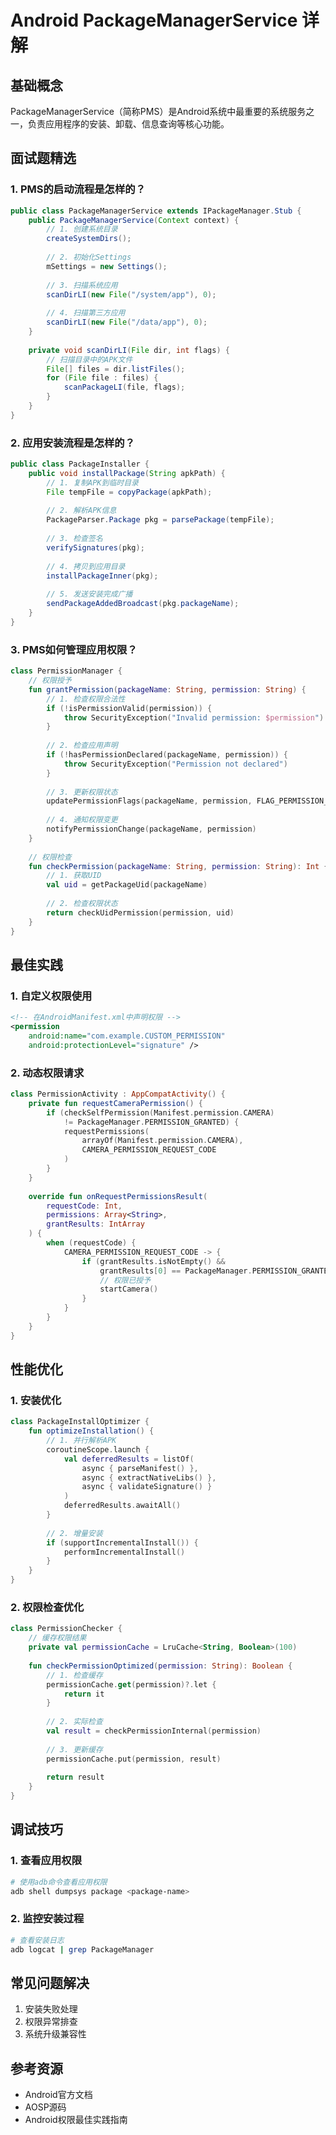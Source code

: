 # Android PackageManagerService 详解

## 基础概念

PackageManagerService（简称PMS）是Android系统中最重要的系统服务之一，负责应用程序的安装、卸载、信息查询等核心功能。

## 面试题精选

### 1. PMS的启动流程是怎样的？

```java
public class PackageManagerService extends IPackageManager.Stub {
    public PackageManagerService(Context context) {
        // 1. 创建系统目录
        createSystemDirs();
        
        // 2. 初始化Settings
        mSettings = new Settings();
        
        // 3. 扫描系统应用
        scanDirLI(new File("/system/app"), 0);
        
        // 4. 扫描第三方应用
        scanDirLI(new File("/data/app"), 0);
    }
    
    private void scanDirLI(File dir, int flags) {
        // 扫描目录中的APK文件
        File[] files = dir.listFiles();
        for (File file : files) {
            scanPackageLI(file, flags);
        }
    }
}
```

### 2. 应用安装流程是怎样的？

```java
public class PackageInstaller {
    public void installPackage(String apkPath) {
        // 1. 复制APK到临时目录
        File tempFile = copyPackage(apkPath);
        
        // 2. 解析APK信息
        PackageParser.Package pkg = parsePackage(tempFile);
        
        // 3. 检查签名
        verifySignatures(pkg);
        
        // 4. 拷贝到应用目录
        installPackageInner(pkg);
        
        // 5. 发送安装完成广播
        sendPackageAddedBroadcast(pkg.packageName);
    }
}
```

### 3. PMS如何管理应用权限？

```kotlin
class PermissionManager {
    // 权限授予
    fun grantPermission(packageName: String, permission: String) {
        // 1. 检查权限合法性
        if (!isPermissionValid(permission)) {
            throw SecurityException("Invalid permission: $permission")
        }
        
        // 2. 检查应用声明
        if (!hasPermissionDeclared(packageName, permission)) {
            throw SecurityException("Permission not declared")
        }
        
        // 3. 更新权限状态
        updatePermissionFlags(packageName, permission, FLAG_PERMISSION_GRANTED)
        
        // 4. 通知权限变更
        notifyPermissionChange(packageName, permission)
    }
    
    // 权限检查
    fun checkPermission(packageName: String, permission: String): Int {
        // 1. 获取UID
        val uid = getPackageUid(packageName)
        
        // 2. 检查权限状态
        return checkUidPermission(permission, uid)
    }
}
```

## 最佳实践

### 1. 自定义权限使用

```xml
<!-- 在AndroidManifest.xml中声明权限 -->
<permission
    android:name="com.example.CUSTOM_PERMISSION"
    android:protectionLevel="signature" />
```

### 2. 动态权限请求

```kotlin
class PermissionActivity : AppCompatActivity() {
    private fun requestCameraPermission() {
        if (checkSelfPermission(Manifest.permission.CAMERA) 
            != PackageManager.PERMISSION_GRANTED) {
            requestPermissions(
                arrayOf(Manifest.permission.CAMERA),
                CAMERA_PERMISSION_REQUEST_CODE
            )
        }
    }
    
    override fun onRequestPermissionsResult(
        requestCode: Int,
        permissions: Array<String>,
        grantResults: IntArray
    ) {
        when (requestCode) {
            CAMERA_PERMISSION_REQUEST_CODE -> {
                if (grantResults.isNotEmpty() && 
                    grantResults[0] == PackageManager.PERMISSION_GRANTED) {
                    // 权限已授予
                    startCamera()
                }
            }
        }
    }
}
```

## 性能优化

### 1. 安装优化

```kotlin
class PackageInstallOptimizer {
    fun optimizeInstallation() {
        // 1. 并行解析APK
        coroutineScope.launch {
            val deferredResults = listOf(
                async { parseManifest() },
                async { extractNativeLibs() },
                async { validateSignature() }
            )
            deferredResults.awaitAll()
        }
        
        // 2. 增量安装
        if (supportIncrementalInstall()) {
            performIncrementalInstall()
        }
    }
}
```

### 2. 权限检查优化

```kotlin
class PermissionChecker {
    // 缓存权限结果
    private val permissionCache = LruCache<String, Boolean>(100)
    
    fun checkPermissionOptimized(permission: String): Boolean {
        // 1. 检查缓存
        permissionCache.get(permission)?.let {
            return it
        }
        
        // 2. 实际检查
        val result = checkPermissionInternal(permission)
        
        // 3. 更新缓存
        permissionCache.put(permission, result)
        
        return result
    }
}
```

## 调试技巧

### 1. 查看应用权限

```bash
# 使用adb命令查看应用权限
adb shell dumpsys package <package-name>
```

### 2. 监控安装过程

```bash
# 查看安装日志
adb logcat | grep PackageManager
```

## 常见问题解决

1. 安装失败处理
2. 权限异常排查
3. 系统升级兼容性

## 参考资源

- Android官方文档
- AOSP源码
- Android权限最佳实践指南